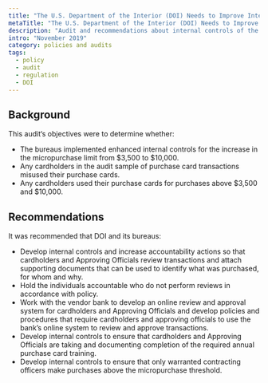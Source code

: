 ```yaml
---
title: "The U.S. Department of the Interior (DOI) Needs to Improve Internal Controls Over the Purchase Card Program"
metaTitle: "The U.S. Department of the Interior (DOI) Needs to Improve Internal Controls Over the Purchase Card Program"
description: "Audit and recommendations about internal controls of the Department of the Interior purchase card program."
intro: "November 2019"
category: policies and audits
tags:
  - policy
  - audit
  - regulation
  - DOI
---
```



<LinkButton link="https://www.doioig.gov/sites/default/files/2021-migration/FinalAudit_PurchaseCardInternalControls_Public_0.pdf" text="View full audit" />

## Background

This audit‘s objectives were to determine whether:

- The bureaus implemented enhanced internal controls for the increase in the micropurchase limit from $3,500 to $10,000.
- Any cardholders in the audit sample of purchase card transactions misused their purchase cards.
- Any cardholders used their purchase cards for purchases above $3,500 and $10,000.

## Recommendations

It was recommended that DOI and its bureaus:

- Develop internal controls and increase accountability actions so that cardholders and Approving Officials review transactions and attach supporting documents that can be used to identify what was purchased, for whom and why.
- Hold the individuals accountable who do not perform reviews in accordance with policy.
- Work with the vendor bank to develop an online review and approval system for cardholders and Approving Officials and develop policies and procedures that require cardholders and approving officials to use the bank’s online system to review and approve transactions.
- Develop internal controls to ensure that cardholders and Approving Officials are taking and documenting completion of the required annual purchase card training.
- Develop internal controls to ensure that only warranted contracting officers make purchases above the micropurchase threshold.
